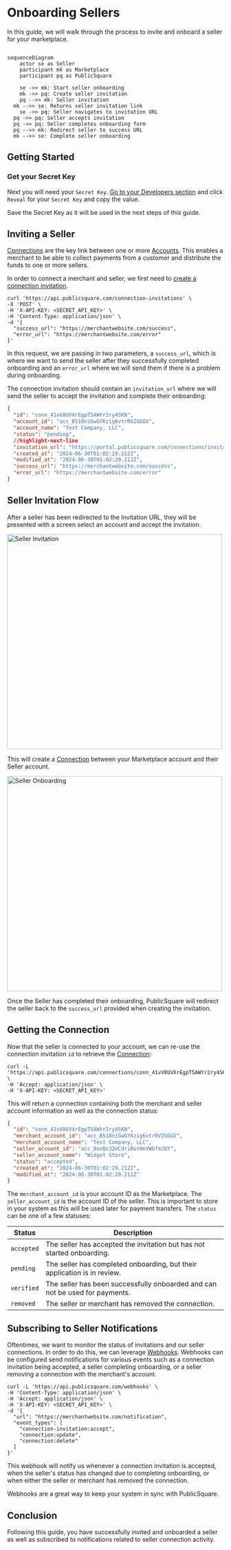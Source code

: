 
# Onboarding Sellers

In this guide, we will walk through the process to invite and onboard a seller for your marketplace.

```mermaid

sequenceDiagram
	actor se as Seller
	participant mk as Marketplace
	participant pq as PublicSquare

	se ->> mk: Start seller onboarding
	mk ->> pq: Create seller invitation
	pq -->> mk: Seller invitation
  mk -->> se: Returns seller invitation link
	se ->> pq: Seller navigates to invitation URL
  pq ->> pq: Seller accepts invitation
  pq ->> pq: Seller completes onboarding form
  pq -->> mk: Redirect seller to success URL
  mk -->> se: Complete seller onboarding
```

## Getting Started

<GettingStartedSection />

### Get your Secret Key

Next you will need your `Secret Key`. [Go to your Developers section](https://portal.publicsquare.com/developers/api-keys) and click `Reveal` for your `Secret Key` and copy the value.

<Alert>Save the Secret Key as it will be used in the next steps of this guide.</Alert>

## Inviting a Seller

[Connections](/concepts/connections) are the key link between one or more [Accounts](/concepts/accounts). This enables a merchant to be able to collect payments from a customer and distribute the funds to one or more sellers.

In order to connect a merchant and seller, we first need to [create a connection invitation](/api/accounts/create-connection-invitation).

```shell showLineNumbers
curl 'https://api.publicsquare.com/connection-invitations' \
-X 'POST' \
-H 'X-API-KEY: <SECRET_API_KEY>' \
-H 'Content-Type: application/json' \
-d '{
  "success_url": "https://merchantwebsite.com/success",
  "error_url": "https://merchantwebsite.com/error"
}'
```

In this request, we are passing in two parameters, a `success_url`, which is where we want to send the seller after they successfully completed onboarding and an `error_url` where we will send them if there is a problem during onboarding.

The connection invitation should contain an `invitation_url` where we will send the seller to accept the invitation and complete their onboarding:

```json showLineNumbers
{
  "id": "conn_41vV8UVXrEgpT5AWYr2ry4SKN",
  "account_id": "acc_B518niGwGYKzig6vtrRVZGGGV",
  "account_name": "Test Company, LLC",
  "status": "pending",
  //highlight-next-line
  "invitation_url": "https://portal.publicsquare.com/connections/invitations/invt_41vV8UVXrEgpT5AWYr2ry4SKN?merchant_name=Test%20Company",
  "created_at": "2024-06-30T01:02:29.212Z",
  "modified_at": "2024-06-30T01:02:29.212Z",
  "success_url": "https://merchantwebsite.com/success",
  "error_url": "https://merchantwebsite.com/error"
}
```

## Seller Invitation Flow

After a seller has been redirected to the Invitation URL, they will be presented with a screen select an account and accept the invitation.

<div style={{textAlign: 'center'}}>
  <img alt="Seller Invitation" src="/img/guides/marketplaces/seller-invitation.png" width="500" />
</div>

This will create a [Connection](/concepts/connections) between your Marketplace account and their Seller account.

<div style={{textAlign: 'center'}}>
  <img alt="Seller Onboarding" src="/img/guides/marketplaces/seller-onboarding.png" width="500" />
</div>

Once the Seller has completed their onboarding, PublicSquare will redirect the seller back to the `success_url` provided when creating the invitation.

## Getting the Connection

Now that the seller is connected to your account, we can re-use the connection invitation `id` to retrieve the [Connection](/api/accounts/get-connection-by-id):

```shell showLineNumber
curl -L 'https://api.publicsquare.com/connections/conn_41vV8UVXrEgpT5AWYr2ry4SKN' \
-H 'Accept: application/json' \
-H 'X-API-KEY: <SECRET_API_KEY>'
```

This will return a connection containing both the merchant and seller account information as well as the connection status:

```json showLineNumbers
{
  "id": "conn_41vV8UVXrEgpT5AWYr2ry4SKN",
  "merchant_account_id": "acc_B518niGwGYKzig6vtrRVZGGGV",
  "merchant_account_name": "Test Company, LLC",
  "seller_account_id": "acc_8ooQs32UCdriBvrHnVWbTmJbY",
  "seller_account_name": "Widget Store",
  "status": "accepted",
  "created_at": "2024-06-30T01:02:29.212Z",
  "modified_at": "2024-06-30T01:02:29.212Z"
}
```

The `merchant_account_id` is your account ID as the Marketplace. The `seller_account_id` is the account ID of the seller. This is important to store in your system as this will be used later for payment transfers.
The `status` can be one of a few statuses:

| Status      | Description                                                                  |
| ----------- | ---------------------------------------------------------------------------- |
| `accepted`  | The seller has accepted the invitation but has not started onboarding.       |
| `pending`   | The seller has completed onboarding, but their application is in review.     |
| `verified`  | The seller has been successfully onboarded and can not be used for payments. |
| `removed`   | The seller or merchant has removed the connection.                           |

## Subscribing to Seller Notifications

Oftentimes, we want to monitor the status of invitations and our seller connections. In order to do this, we can leverage [Webhooks](/concepts/webhooks).
Webhooks can be configured send notifications for various events such as a connection invitation being accepted, a seller completing onboarding, or a seller removing a connection
with the merchant's account.

```shell showLineNumbers title="Create a Webhook"
curl -L 'https://api.publicsquare.com/webhooks' \
-H 'Content-Type: application/json' \
-H 'Accept: application/json' \
-H 'X-API-KEY: <SECRET_API_KEY>' \
-d '{
  "url": "https://merchantwebsite.com/notification",
  "event_types": [
    "connection-invitation:accept",
    "connection:update",
    "connection:delete"
  ]
}'
```

This webhook will notify us whenever a connection invitation is accepted, when the seller's status has changed due to completing onboarding, or when either the seller or merchant has removed the connection.

Webhooks are a great way to keep your system in sync with PublicSquare.

## Conclusion

Following this guide, you have successfully invited and onboarded a seller as well as subscribed to notifications related to seller connection activity.
